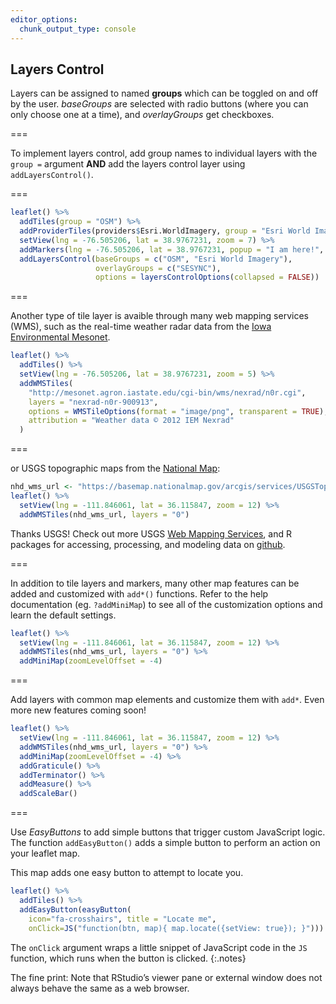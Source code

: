 ```yaml
---
editor_options: 
  chunk_output_type: console
---
```


## Layers Control

Layers can be assigned to named **groups** which can be toggled on and off by the user. *baseGroups* are selected with radio buttons (where you can only choose one at a time), and *overlayGroups* get checkboxes. 

===

To implement layers control, add group names to individual layers with the `group =` argument **AND** add the layers control layer using `addLayersControl()`. 

===

```r
leaflet() %>%
  addTiles(group = "OSM") %>%
  addProviderTiles(providers$Esri.WorldImagery, group = "Esri World Imagery") %>%
  setView(lng = -76.505206, lat = 38.9767231, zoom = 7) %>%
  addMarkers(lng = -76.505206, lat = 38.9767231, popup = "I am here!", group = "SESYNC") %>%
  addLayersControl(baseGroups = c("OSM", "Esri World Imagery"), 
                   overlayGroups = c("SESYNC"),
                   options = layersControlOptions(collapsed = FALSE))
```

===

Another type of tile layer is avaible through many web mapping services (WMS), such as the real-time weather radar data from the [Iowa Environmental Mesonet](https://mesonet.agron.iastate.edu/ogc/).

```r
leaflet() %>%
  addTiles() %>%
  setView(lng = -76.505206, lat = 38.9767231, zoom = 5) %>%
  addWMSTiles(
    "http://mesonet.agron.iastate.edu/cgi-bin/wms/nexrad/n0r.cgi",
    layers = "nexrad-n0r-900913", 
    options = WMSTileOptions(format = "image/png", transparent = TRUE),
    attribution = "Weather data © 2012 IEM Nexrad"
  )
```

===

or USGS topographic maps from the [National Map](https://viewer.nationalmap.gov/help/HowTo.htm): 

```r
nhd_wms_url <- "https://basemap.nationalmap.gov/arcgis/services/USGSTopo/MapServer/WmsServer"
leaflet() %>% 
  setView(lng = -111.846061, lat = 36.115847, zoom = 12) %>%
  addWMSTiles(nhd_wms_url, layers = "0")
```

Thanks USGS! Check out more USGS [Web Mapping Services](https://viewer.nationalmap.gov/services/), and R packages for accessing, processing, and modeling data on [github](https://github.com/USGS-R).

===

In addition to tile layers and markers, many other map features can be added and customized with `add*()` functions. Refer to the help documentation (eg. `?addMiniMap`) to see all of the customization options and learn the default settings. 

```r
leaflet() %>% 
  setView(lng = -111.846061, lat = 36.115847, zoom = 12) %>%
  addWMSTiles(nhd_wms_url, layers = "0") %>%
  addMiniMap(zoomLevelOffset = -4)
```

===

Add layers with common map elements and customize them with `add*`. Even more new features coming soon! 

```r
leaflet() %>% 
  setView(lng = -111.846061, lat = 36.115847, zoom = 12) %>%
  addWMSTiles(nhd_wms_url, layers = "0") %>%
  addMiniMap(zoomLevelOffset = -4) %>%
  addGraticule() %>%
  addTerminator() %>% 
  addMeasure() %>%
  addScaleBar()
```


===

Use *EasyButtons* to add simple buttons that trigger custom JavaScript logic.
The function `addEasyButton()` adds a simple button to perform an action on your leaflet map.

This map adds one easy button to attempt to locate you.

```r
leaflet() %>%
  addTiles() %>% 
  addEasyButton(easyButton(
    icon="fa-crosshairs", title = "Locate me", 
    onClick=JS("function(btn, map){ map.locate({setView: true}); }")))
```

The `onClick` argument wraps a little snippet of JavaScript code in the `JS` function, which
runs when the button is clicked.
{:.notes}

The fine print: Note that RStudio's viewer pane or external window does not always behave the same as a web browser.
